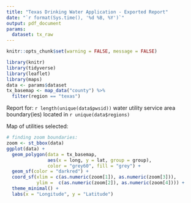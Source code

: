 ```yaml
---
title: "Texas Drinking Water Application - Exported Report"
date: "`r format(Sys.time(), '%d %B, %Y')`"
output: pdf_document
params:
  dataset: tx_raw
---
```


```r
knitr::opts_chunk$set(warning = FALSE, message = FALSE) 
```

```r
library(knitr)
library(tidyverse)
library(leaflet)
library(maps)
data <- params$dataset
tx_basemap <- map_data("county") %>%
  filter(region == "texas")
```

Report for: ``r length(unique(data$pwsid))`` water utility service area boundary(ies) located in ``r unique(data$regions)`` \

Map of utilities selected: \
```r
# finding zoom boundaries: 
zoom <- st_bbox(data)
ggplot(data) + 
  geom_polygon(data = tx_basemap, 
               aes(x = long, y = lat, group = group),
               color = "grey60", fill = "grey") +   
  geom_sf(color = "darkred") + 
  coord_sf(xlim = c(as.numeric(zoom[1]), as.numeric(zoom[3])), 
           ylim =  c(as.numeric(zoom[2]), as.numeric(zoom[4]))) + 
  theme_minimal() + 
  labs(x = "Longitude", y = "Latitude")
```
